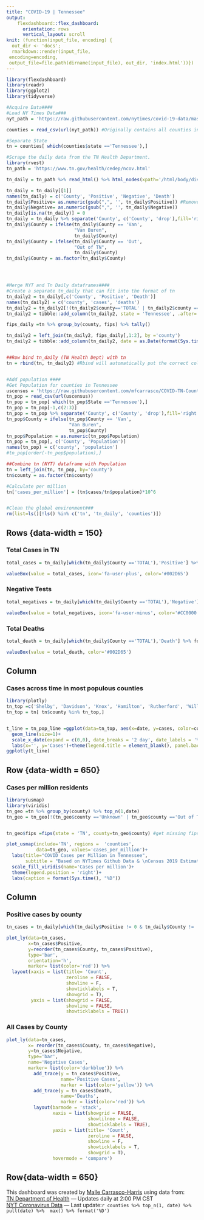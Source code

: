 ```yaml
---
title: "COVID-19 | Tennessee"
output:
    flexdashboard::flex_dashboard:
      orientation: rows
      vertical_layout: scroll
knit: (function(input_file, encoding) {
  out_dir <- 'docs';
  rmarkdown::render(input_file,
 encoding=encoding,
 output_file=file.path(dirname(input_file), out_dir, 'index.html'))})
---
```

<style>                     
.navbar {
  background-color:#002D65;
  border-color:#CC0000;
}
.navbar-brand {
color:white!important;
}
</style>  

```r
library(flexdashboard)
library(readr)
library(ggplot2)
library(tidyverse)

#Acquire Data####
#Load NY Times Data###
nyt_path = 'https://raw.githubusercontent.com/nytimes/covid-19-data/master/us-counties.csv'

counties = read_csv(url(nyt_path)) #Originally contains all counties in US.

#Separate State
tn = counties[ which(counties$state =='Tennessee'),]

#Scrape the daily data from the TN Health Department. 
library(rvest)
tn_path = 'https://www.tn.gov/health/cedep/ncov.html'

tn_daily = tn_path %>% read_html() %>% html_nodes(xpath='/html/body/div[2]/div[2]/div[2]/div/div/div[3]/div/div/div/div/div[3]/div/div/div/div/div[2]/div/div/div[1]/table') %>% html_table()

tn_daily = tn_daily[[1]]
names(tn_daily) = c('County', 'Positive', 'Negative', 'Death')
tn_daily$Positive= as.numeric(gsub(",", '', tn_daily$Positive)) #Remove commas; make numeric
tn_daily$Negative= as.numeric(gsub(",", '', tn_daily$Negative)) 
tn_daily[is.na(tn_daily)] = 0
tn_daily = tn_daily %>% separate('County', c('County', 'drop'),fill='right', extra='merge')
tn_daily$County = ifelse(tn_daily$County == 'Van',
                         "Van Buren",
                         tn_daily$County)
tn_daily$County = ifelse(tn_daily$County == 'Out',
                         "Out of TN",
                         tn_daily$County)
tn_daily$County = as.factor(tn_daily$County)




#Merge NYT and Tn Daily dataframes####
#Create a separate tn_daily that can fit into the format of tn
tn_daily2 = tn_daily[,c('County', 'Positive', 'Death')]
names(tn_daily2) = c('county', 'cases', 'deaths')
tn_daily2 = tn_daily2[!(tn_daily2$county=='TOTAL' | tn_daily2$county =='Non-Tennessee Resident'),]
tn_daily2 = tibble::add_column(tn_daily2, state = 'Tennessee', .after='county')

fips_daily =tn %>% group_by(county, fips) %>% tally()

tn_daily2 = left_join(tn_daily2, fips_daily[,1:2], by ='county')
tn_daily2 = tibble::add_column(tn_daily2, date = as.Date(format(Sys.time(), '%Y-%m-%d')), .before='county')


##Row bind tn_daily (TN Health Dept) with tn
tn = rbind(tn, tn_daily2) #Rbind will automatically put the correct columns together. 


#Add population ####
#Get Population for counties in Tennessee
uscensus = 'https://raw.githubusercontent.com/mfcarrasco/COVID-TN-Counties/master/county_pop_2019.csv'
tn_pop = read_csv(url(uscensus))
tn_pop = tn_pop[ which(tn_pop$State =='Tennessee'),]
tn_pop = tn_pop[-1,c(2:3)]
tn_pop = tn_pop %>% separate('County', c('County', 'drop'),fill='right', extra='merge')
tn_pop$County = ifelse(tn_pop$County == 'Van',
                       "Van Buren",
                       tn_pop$County)
tn_pop$Population = as.numeric(tn_pop$Population)
tn_pop = tn_pop[, c('County', 'Population')]
names(tn_pop) = c('county', 'population')
#tn_pop[order(-tn_pop$population),]

##Combine tn (NYT) dataframe with Population
tn = left_join(tn, tn_pop, by='county')
tn$county = as.factor(tn$county)

#Calculate per million
tn['cases_per_million'] = (tn$cases/tn$population)*10^6


#Clean the global environment###
rm(list=ls()[!ls() %in% c('tn', 'tn_daily', 'counties')])
```

Rows {data-width = 150}
-----------
### Total Cases in TN

```r
total_cases = tn_daily[which(tn_daily$County =='TOTAL'),'Positive'] %>% formattable::comma(digits=0)

valueBox(value = total_cases, icon='fa-user-plus', color='#002D65')
```

### Negative Tests 

```r
total_negatives = tn_daily[which(tn_daily$County =='TOTAL'),'Negative'] %>% formattable::comma(digits=0)

valueBox(value = total_negatives, icon='fa-user-minus', color='#CC0000')
```

### Total Deaths

```r
total_death = tn_daily[which(tn_daily$County =='TOTAL'),'Death'] %>% formattable::comma(digits=0)

valueBox(value = total_death, color='#002D65')
```

Column {data-width=650}
-----------------------------------------------------------------------

### Cases across time in most populous counties

```r
library(plotly)
tn_top =c('Shelby', 'Davidson', 'Knox', 'Hamilton', 'Rutherford', 'Williamson')
tn_top = tn[ tn$county %in% tn_top,]


t_line = tn_pop_line =ggplot(data=tn_top, aes(x=date, y=cases, color=county))+
  geom_line(size=1)+
  scale_x_date(expand = c(0,0), date_breaks = '2 day', date_labels = '%b %d')+
  labs(x='', y='Cases')+theme(legend.title = element_blank(), panel.background = element_blank(), axis.line.x=element_line(), axis.line.y.left = element_line(), axis.text=element_text(face='bold'),axis.text.x = element_text(angle=45, hjust=1))
ggplotly(t_line)
```

Row {data-width = 650}
-------------------------

### Cases per million residents

```r
library(usmap)
library(viridis)
tn_geo =tn %>% group_by(county) %>% top_n(1,date)
tn_geo = tn_geo[!(tn_geo$county =='Unknown' | tn_geo$county =='Out of TN'|tn_geo$county =='Pending'),]


tn_geo$fips =fips(state = 'TN', county=tn_geo$county) #get missing fips values for map

plot_usmap(include='TN', regions =  'counties',
           data=tn_geo, values='cases_per_million')+
  labs(title="COVID Cases per Million in Tennessee",
       subtitle = "Based on NYTimes Github Data & \nCensus 2019 Estimates")+
  scale_fill_viridis(name='Cases per million')+
  theme(legend.position = 'right')+
  labs(caption = format(Sys.time(), "%D"))
```

Column {data-width=350, .tabset}
-----------------------------------------------------------------------

### Positive cases by county

```r
tn_cases = tn_daily[which(tn_daily$Positive != 0 & tn_daily$County != 'TOTAL'), c('County', 'Positive','Negative','Death')] #Remove where there are no cases

plot_ly(data=tn_cases,
        x=tn_cases$Positive,
        y=reorder(tn_cases$County, tn_cases$Positive),
        type='bar',
        orientation='h', 
        marker= list(color='red')) %>%
  layout(xaxis = list(title= 'Count', 
                      zeroline = FALSE, 
                      showline = F, 
                      showticklabels = T, 
                      showgrid = T),
         yaxis = list(showgrid = FALSE, 
                      showline = FALSE, 
                      showticklabels = TRUE))
```

### All Cases by County

```r
plot_ly(data=tn_cases,
        x= reorder(tn_cases$County, tn_cases$Negative),
        y=tn_cases$Negative,
        type='bar',
        name='Negative Cases',
        marker= list(color='darkblue')) %>%
          add_trace(y = tn_cases$Positive,
                    name='Positive Cases',
                    marker = list(color='yellow')) %>%
          add_trace(y = tn_cases$Death,
                    name='Deaths',
                    marker = list(color='red')) %>%
          layout(barmode = 'stack',
                 xaxis = list(showgrid = FALSE, 
                              showlilnee = FALSE, 
                              showticklabels = TRUE),
                 yaxis = list(title= 'Count', 
                              zeroline = FALSE, 
                              showline = F, 
                              showticklabels = T, 
                              showgrid = T),
                 hovermode = 'compare')
```

Row{data-width = 650}
-------
This dashboard was created by [Malle Carrasco-Harris](https://www.linkedin.com/in/malle-carrasco-harr) using data from:  
[TN Department of Health](https://www.tn.gov/health/cedep/ncov.html) — Updates daily at 2:00 PM CST  
[NYT Coronavirus Data](https://github.com/nytimes/covid-19-data) — Last update:`r counties %>% top_n(1, date) %>% pull(date) %>%  max() %>% format('%D')`